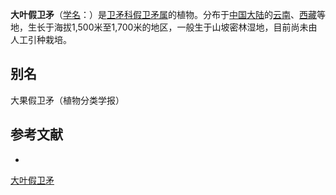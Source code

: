 {{Speciesbox
| name = 大叶假卫矛
| status = 
| status_system = 
| image =
| genus = Microtropis
| species = macrophyllus
| authority = Merr. et Freem.
}}

'''大叶假卫矛'''（[[学名|学名]]：{{lang|la|''Microtropis macrophyllus''}}）是[[卫矛科|卫矛科]][[假卫矛属|假卫矛属]]的植物。分布于[[中国大陆|中国大陆]]的[[云南|云南]]、[[西藏|西藏]]等地，生长于海拔1,500米至1,700米的地区，一般生于山坡密林湿地，目前尚未由人工引种栽培。

== 别名 ==
大果假卫矛（植物分类学报）

== 参考文献 ==
<div class="references-small">
* {{cite web| url =http://www.bioinfo.cn/db05/KmzwSpecies.php?action=view&id=2745| title =大叶假卫矛| work =《中国高等植物数据库全库》| publisher =中国科学院微生物研究所| author =昆明植物研究所| accessdate =2009-02-23| deadurl =yes| archiveurl =https://web.archive.org/web/20160305031100/http://www.bioinfo.cn/db05/KmzwSpecies.php?action=view&id=2745| archivedate =2016-03-05}}
</div>

[[Category:假卫矛属|大叶假卫矛]]


{{植物小作品}}